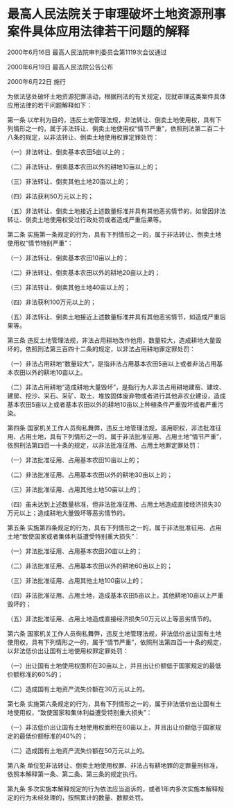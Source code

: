 # 最高人民法院关于审理破坏土地资源刑事案件具体应用法律若干问题的解释

2000年6月16日 最高人民法院审判委员会第1119次会议通过

2000年6月19日 最高人民法院公告公布

2000年6月22日 施行

  

为依法惩处破坏土地资源犯罪活动，根据刑法的有关规定，现就审理这类案件具体应用法律的若干问题解释如下：

第一条 以牟利为目的，违反土地管理法规，非法转让、倒卖土地使用权，具有下列情形之一的，属于非法转让、倒卖土地使用权“情节严重”，依照刑法第二百二十八条的规定，以非法转让、倒卖土地使用权罪定罪处罚：

（一）非法转让、倒卖基本农田5亩以上的；

（二）非法转让、倒卖基本农田以外的耕地10亩以上的；

（三）非法转让、倒卖其他土地20亩以上的；

（四）非法获利50万元以上的；

（五）非法转让、倒卖土地接近上述数量标准并具有其他恶劣情节的，如曾因非法转让、倒卖土地使用权受过行政处罚或者造成严重后果等。

第二条 实施第一条规定的行为，具有下列情形之一的，属于非法转让、倒卖土地使用权“情节特别严重”：

（一）非法转让、倒卖基本农田10亩以上的；

（二）非法转让、倒卖基本农田以外的耕地20亩以上的；

（三）非法转让、倒卖其他土地40亩以上的；

（四）非法获利100万元以上的；

（五）非法转让、倒卖土地接近上述数量标准并具有其他恶劣情节，如造成严重后果等。

第三条 违反土地管理法规，非法占用耕地改作他用，数量较大，造成耕地大量毁坏的，依照刑法第三百四十二条的规定，以非法占用耕地罪定罪处罚：

（一）非法占用耕地“数量较大”，是指非法占用基本农田5亩以上或者非法占用基本农田以外的耕地10亩以上。

（二）非法占用耕地“造成耕地大量毁坏”，是指行为人非法占用耕地建窑、建坟、建房、挖沙、采石、采矿、取土、堆放固体废弃物或者进行其他非农业建设，造成基本农田5亩以上或者基本农田以外的耕地10亩以上种植条件严重毁坏或者严重污染。

第四条 国家机关工作人员徇私舞弊，违反土地管理法规，滥用职权，非法批准征用、占用土地，具有下列情形之一的，属于非法批准征用、占用土地“情节严重”，依照刑法第四百一十条的规定，以非法批准征用、占用土地罪定罪处罚：

（一）非法批准征用、占用基本农田10亩以上的；

（二）非法批准征用、占用基本农田以外的耕地30亩以上的；

（三）非法批准征用、占用其他土地50亩以上的；

（四）虽未达到上述数量标准，但非法批准征用、占用土地造成直接经济损失30万元以上；造成耕地大量毁坏等恶劣情节的。

第五条 实施第四条规定的行为，具有下列情形之一的，属于非法批准征用、占用土地“致使国家或者集体利益遭受特别重大损失”：

（一）非法批准征用、占用基本农田20亩以上的；

（二）非法批准征用、占用基本农田以外的耕地60亩以上的；

（三）非法批准征用、占用其他土地100亩以上的；

（四）非法批准征用、占用土地，造成基本农田5亩以上，其他耕地10亩以上严重毁坏的；

（五）非法批准征用、占用土地造成直接经济损失50万元以上等恶劣情节的。

第六条 国家机关工作人员徇私舞弊，违反土地管理法规，非法低价出让国有土地使用权，具有下列情形之一的，属于“情节严重”，依照刑法第四百一十条的规定，以非法低价出让国有土地使用权罪定罪处罚：

（一）出让国有土地使用权面积在30亩以上，并且出让价额低于国家规定的最低价额标准的60%的；

（二）造成国有土地资产流失价额在30万元以上的。

第七条 实施第六条规定的行为，具有下列情形之一的，属于非法低价出让国有土地使用权，“致使国家和集体利益遭受特别重大损失”：

（一）非法低价出让国有土地使用权面积在60亩以上，并且出让价额低于国家规定的最低价额标准的40%的；

（二）造成国有土地资产流失价额在50万元以上的。

第八条 单位犯非法转让、倒卖土地使用权罪、非法占有耕地罪的定罪量刑标准，依照本解释第一条、第二条、第三条的规定执行。

第九条 多次实施本解释规定的行为依法应当追诉的，或者1年内多次实施本解释规定的行为未经处理的，按照累计的数量、数额处罚。